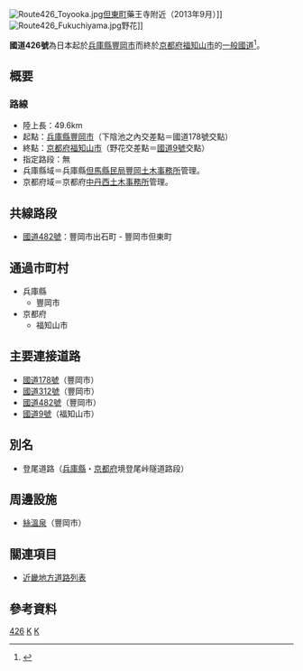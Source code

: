 {{Infobox_road
|highway_name = 國道426號
|marker_image = {{Ja_Route_Sign|426|width=100}}
|length_km = 49.6
|starting_terminus = [[兵庫縣|兵庫縣]][[豐岡市|豐岡市]]
|ending_terminus = [[京都府|京都府]][[福知山市|福知山市]]
|cities =
|established = 1982年
|system = [[一般國道|一般國道]]
|junction = [[File:Japanese_National_Route_Sign_0178.svg|24px]][[國道178號|國道178號]]<br/>[[File:Japanese_National_Route_Sign_0312.svg|24px]][[國道312號|國道312號]]<br/>[[File:Japanese_National_Route_Sign_0482.svg|24px]][[國道482號|國道482號]]<br/>[[File:Japanese_National_Route_Sign_0009.svg|24px]][[國道9號_(日本)|國道9號]]
}}
[[File:Route426_Toyooka.jpg|thumb]][[但東町|但東町]]藥王寺附近（2013年9月）]]
[[File:Route426_Fukuchiyama.jpg|thumb]]野花]]

'''國道426號'''為日本起於[[兵庫縣|兵庫縣]][[豐岡市|豐岡市]]而終於[[京都府|京都府]][[福知山市|福知山市]]的[[一般國道|一般國道]]<ref>{{Cite web|url =http://3koku.uroneko.com/nr426-351.htm|title =3ケタ国道走行記|language =ja|accessdate =2015-05-18|quote =起点：兵庫県豊岡市→終点：京都府福知山市(49.6km)|archive-date =2016-03-04|archive-url =https://web.archive.org/web/20160304115139/http://3koku.uroneko.com/nr426-351.htm|dead-url =no}}</ref>。

== 概要 ==
<!--（請協助翻譯，謝謝）1981年（[[昭和|昭和]]56年）4月30日政令第153號により公佈され、1982年（昭和57年）4月1日に[[主要地方道|主要地方道]]福知山出石豐岡線（京都府道9號、兵庫縣道1號）から一般國道426號へ昇格施行された。
全線が府縣委託管理路段だが、登尾道路（トンネル）事業の間は暫定的に建設省（現・[[國土交通省|國土交通省]]）直轄代行指定路段とされた。
-->

=== 路線 ===
* 陸上長：49.6km
* 起點：[[兵庫縣|兵庫縣]][[豐岡市|豐岡市]]（下陰池之內交差點＝國道178號交點）
* 終點：[[京都府|京都府]][[福知山市|福知山市]]（野花交差點＝[[國道9號_(日本)|國道9號]]交點）
* 指定路段：無
* 兵庫縣域＝兵庫縣[[但馬縣民局|但馬縣民局]][[豐岡土木事務所|豐岡土木事務所]]管理。
* 京都府域＝京都府[[中丹西土木事務所|中丹西土木事務所]]管理。

== 共線路段 ==
* [[國道482號|國道482號]]：豐岡市出石町 - 豐岡市但東町

== 通過市町村 ==
* 兵庫縣
** 豐岡市
* 京都府
** 福知山市

== 主要連接道路 ==
* [[國道178號|國道178號]]（豐岡市）
* [[國道312號|國道312號]]（豐岡市）
* [[國道482號|國道482號]]（豐岡市）
* [[國道9號_(日本)|國道9號]]（福知山市）

== 別名 ==
* 登尾道路（[[兵庫縣|兵庫縣]]・[[京都府|京都府]]境登尾峠隧道路段）

== 周邊設施 ==
* [[絲溫泉|絲溫泉]]（豐岡市）

== 關連項目 ==
* [[近畿地方道路列表|近畿地方道路列表]]

==參考資料==
{{Reflist}}

[[Category:日本國道|426]]
[[Category:兵庫縣道路|K]]
[[Category:京都府道路|K]]